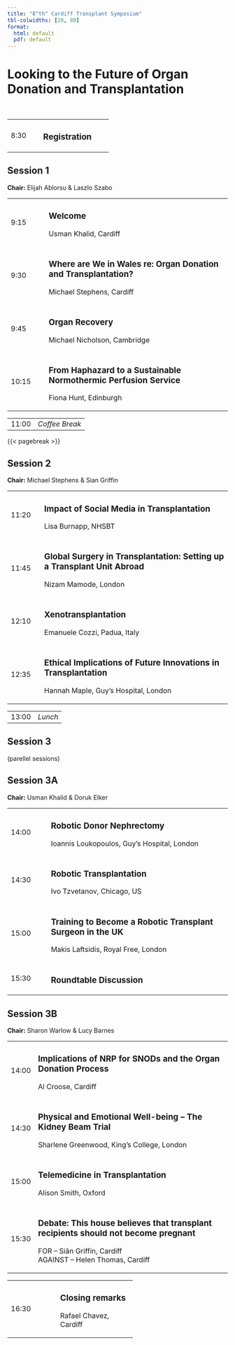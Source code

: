 ```yaml
---
title: "8^th^ Cardiff Transplant Symposium"
tbl-colwidths: [20, 80]
format: 
  html: default
  pdf: default
---
```


# Looking to the Future of Organ Donation and Transplantation

\

+:------------+:-----------------+
| 8:30        | ### Registration |
+-------------+------------------+

## Session 1

**Chair:** Elijah Ablorsu & Laszlo Szabo

+:-------------+:-------------------------------------------------------------------+
| 9:15         | ### Welcome                                                        |
|              |                                                                    |
|              | Usman Khalid, Cardiff                                              |
+--------------+--------------------------------------------------------------------+
| 9:30         | ### Where are We in Wales re: Organ Donation and Transplantation?  |
|              |                                                                    |
|              | Michael Stephens, Cardiff                                          |
+--------------+--------------------------------------------------------------------+
| 9:45         | ### Organ Recovery                                                 |
|              |                                                                    |
|              | Michael Nicholson, Cambridge                                       |
+--------------+--------------------------------------------------------------------+
| 10:15        | ### From Haphazard to a Sustainable Normothermic Perfusion Service |
|              |                                                                    |
|              | Fiona Hunt, Edinburgh                                              |
+--------------+--------------------------------------------------------------------+

|       |                |
|-------|----------------|
| 11:00 | *Coffee Break* |

{{< pagebreak >}}

## Session 2

**Chair:** Michael Stephens & Sian Griffin

+-------------+----------------------------------------------------------------------------+
| 11:20       | ### Impact of Social Media in Transplantation                              |
|             |                                                                            |
|             | Lisa Burnapp, NHSBT                                                        |
+-------------+----------------------------------------------------------------------------+
| 11:45       | ### Global Surgery in Transplantation: Setting up a Transplant Unit Abroad |
|             |                                                                            |
|             | Nizam Mamode, London                                                       |
+-------------+----------------------------------------------------------------------------+
| 12:10       | ### Xenotransplantation                                                    |
|             |                                                                            |
|             | Emanuele Cozzi, Padua, Italy                                               |
+-------------+----------------------------------------------------------------------------+
| 12:35       | ### Ethical Implications of Future Innovations in Transplantation          |
|             |                                                                            |
|             | Hannah Maple, Guy's Hospital, London                                       |
+-------------+----------------------------------------------------------------------------+

|       |         |
|-------|---------|
| 13:00 | *Lunch* |

## Session 3

(parellel sessions)

::: panel-tabset
## Session 3A

**Chair:** Usman Khalid & Doruk Elker

+--------------+---------------------------------------------------------------+
| 14:00        | ### Robotic Donor Nephrectomy                                 |
|              |                                                               |
|              | Ioannis Loukopoulos, Guy's Hospital, London                   |
+--------------+---------------------------------------------------------------+
| 14:30        | ### Robotic Transplantation                                   |
|              |                                                               |
|              | Ivo Tzvetanov, Chicago, US                                    |
+--------------+---------------------------------------------------------------+
| 15:00        | ### Training to Become a Robotic Transplant Surgeon in the UK |
|              |                                                               |
|              | Makis Laftsidis, Royal Free, London                           |
+--------------+---------------------------------------------------------------+
| 15:30        | ### Roundtable Discussion                                     |
+--------------+---------------------------------------------------------------+

## Session 3B

**Chair:** Sharon Warlow & Lucy Barnes

+------------+---------------------------------------------------------------------------------------+
| 14:00      | ### Implications of NRP for SNODs and the Organ Donation Process                      |
|            |                                                                                       |
|            | Al Croose, Cardiff                                                                    |
+------------+---------------------------------------------------------------------------------------+
| 14:30      | ### Physical and Emotional Well-being -- The Kidney Beam Trial                        |
|            |                                                                                       |
|            | Sharlene Greenwood, King's College, London                                            |
+------------+---------------------------------------------------------------------------------------+
| 15:00      | ### Telemedicine in Transplantation                                                   |
|            |                                                                                       |
|            | Alison Smith, Oxford                                                                  |
+------------+---------------------------------------------------------------------------------------+
| 15:30      | ### Debate: This house believes that transplant recipients should not become pregnant |
|            |                                                                                       |
|            | FOR -- Siân Griffin, Cardiff\                                                         |
|            | AGAINST -- Helen Thomas, Cardiff                                                      |
+------------+---------------------------------------------------------------------------------------+
:::

+---------------+------------------------+
| 16:30         | ### Closing remarks    |
|               |                        |
|               | Rafael Chavez, Cardiff |
+---------------+------------------------+
